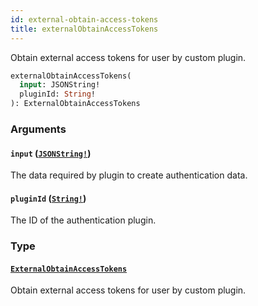```yaml
---
id: external-obtain-access-tokens
title: externalObtainAccessTokens
---
```


Obtain external access tokens for user by custom plugin.

```graphql
externalObtainAccessTokens(
  input: JSONString!
  pluginId: String!
): ExternalObtainAccessTokens

```

### Arguments

#### `input` ([`JSONString!`](/developer/api-reference/scalars/json-string))

The data required by plugin to create authentication data.

#### `pluginId` ([`String!`](/developer/api-reference/scalars/string))

The ID of the authentication plugin.

### Type

#### [`ExternalObtainAccessTokens`](/developer/api-reference/objects/external-obtain-access-tokens)

Obtain external access tokens for user by custom plugin.
